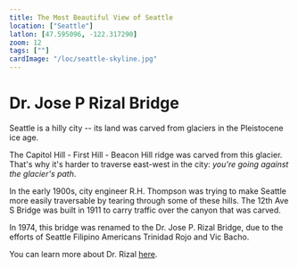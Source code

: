 ```yaml
---
title: The Most Beautiful View of Seattle
location: ["Seattle"]
latlon: [47.595096, -122.317290]
zoom: 12
tags: [""]
cardImage: "/loc/seattle-skyline.jpg"
---
```

# Dr. Jose P Rizal Bridge

Seattle is a hilly city -- its land was carved from glaciers in the
Pleistocene ice age.

  <Comic position="full" image="/comics/jose-p-rizal/glacier.png" speechBubbles={[]}/>
  
The Capitol Hill - First Hill - Beacon Hill ridge was carved from this
glacier. That's why it's harder to traverse east-west in the city: *you're
going against the glacier's path*.

In the early 1900s, city engineer R.H. Thompson was trying to make Seattle
more easily traversable by tearing through some of these hills. The 12th Ave
S Bridge was built in 1911 to carry traffic over the canyon that was carved.

In 1974, this bridge was renamed to the Dr. Jose P. Rizal Bridge, due to the
efforts of Seattle Filipino Americans Trinidad Rojo and Vic Bacho.
<Comic position="full" image="/comics/jose-p-rizal/rojo-bacho.png" speechBubbles={[]}/>

<LOCItem image="/loc/joseprizal.jpg" caption="Page from the Filipino Forum, a newspaper for Seattle's Filipino community" linkOut=""  assetLink="https://tile.loc.gov/image-services/iiif/service:ndnp:wa:batch_wa_canvasback_ver02:data:sn88085780:00211107650:1961061601:1115/full/pct:12.5/0/default.jpg#h=682&w=442"/>

You can learn more about Dr. Rizal [here](https://blogs.loc.gov/law/2024/02/remembering-jose-rizal-filipino-revolutionary/).